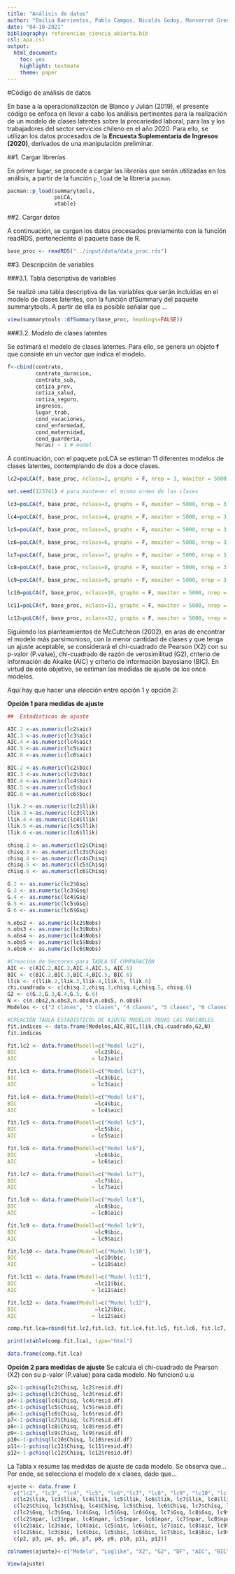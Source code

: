 ```yaml
---
title: "Análisis de datos"
author: "Emilia Barrientos, Pablo Campos, Nicolás Godoy, Monserrat Greene y Gonzalo López"
date: "04-10-2021"
bibliography: referencias_ciencia_abierta.bib
csl: apa.csl
output: 
  html_document: 
    toc: yes
    highlight: textmate
    theme: paper
---
```

#Código de análisis de datos

En base a la operacionalización de Blanco y Julián (2019), el presente código se enfoca en llevar a cabo los análisis pertinentes para la realización de un modelo de clases latentes sobre la precariedad laboral, para las y los trabajadores del sector servicios chileno en el año 2020. Para ello, se utilizan los datos procesados de la **Encuesta Suplementaria de Ingresos (2020)**, derivados de una manipulación preliminar. 

##1. Cargar librerías

En primer lugar, se procede a cargar las librerías que serán utilizadas en los análisis, a partir de la función `p_load` de la librería `pacman`.

```r
pacman::p_load(summarytools,
               poLCA,
               xtable)
```

##2. Cargar datos

A continuación, se cargan los datos procesados previamente con la función readRDS, perteneciente al paquete base de R. 

```r
base_proc <- readRDS("../input/data/data_proc.rds")
```

##3. Descripción de variables

###3.1. Tabla descriptiva de variables 

Se realizó una tabla descriptiva de las variables  que serán incluidas en el modelo de clases latentes, con la función dfSummary del paquete summarytools. A partir de ella es posible señalar que ... 

```r
view(summarytools::dfSummary(base_proc, headings=FALSE))
```
###3.2. Modelo de clases latentes

Se estimará el modelo de clases latentes. Para ello, se genera un objeto **f** que consiste en un vector que indica el modelo. 

```r
f<-cbind(contrato,
         contrato_duracion,
         contrato_sub,
         cotiza_prev,
         cotiza_salud,
         cotiza_seguro,
         ingresos,
         lugar_trab,
         cond_vacaciones,
         cond_enfermedad,
         cond_maternidad,
         cond_guarderia,
         horas) ~ 1 # model
```

A continuación, con el paquete poLCA se estiman 11 diferentes modelos de clases latentes, contemplando de dos a doce clases.

```r
lc2=poLCA(f, base_proc, nclass=2, graphs = F, nrep = 3, maxiter = 5000)

set.seed(123741) # para mantener el mismo orden de las clases

lc3=poLCA(f, base_proc, nclass=3, graphs = F, maxiter = 5000, nrep = 3, tol=0.000001000)

lc4=poLCA(f, base_proc, nclass=4, graphs = F, maxiter = 5000, nrep = 3, tol=0.000001000)

lc5=poLCA(f, base_proc, nclass=5, graphs = F, maxiter = 5000, nrep = 3, tol=0.000001000)

lc6=poLCA(f, base_proc, nclass=6, graphs = F, maxiter = 5000, nrep = 3, tol=0.000001000)

lc7=poLCA(f, base_proc, nclass=7, graphs = F, maxiter = 5000, nrep = 3, tol=0.000001000)

lc8=poLCA(f, base_proc, nclass=8, graphs = F, maxiter = 5000, nrep = 3, tol=0.000001000)

lc9=poLCA(f, base_proc, nclass=9, graphs = F, maxiter = 5000, nrep = 3, tol=0.000001000)

lc10=poLCA(f, base_proc, nclass=10, graphs = F, maxiter = 5000, nrep = 3, tol=0.000001000)

lc11=poLCA(f, base_proc, nclass=11, graphs = F, maxiter = 5000, nrep = 3, tol=0.000001000)

lc12=poLCA(f, base_proc, nclass=12, graphs = F, maxiter = 5000, nrep = 3, tol=0.000001000)
```

Siguiendo los planteamientos de McCutcheon (2002), en aras de encontrar el modelo más parsimonioso, con la menor cantidad de clases y que tenga un ajuste aceptable, se considerará el chi-cuadrado de Pearson (X2) con su p-valor (P.value), chi-cuadrado de razón de verosimilitud (G2), criterio de información de Akaike (AIC) y criterio de información bayesiano (BIC). En virtud de este objetivo, se estiman las medidas de ajuste de los once modelos. 

Aquí hay que hacer una elección entre opción 1 y opción 2:

**Opción 1 para medidas de ajuste**

```r
##  Estadísticos de ajuste

AIC.2 <-as.numeric(lc2$aic)
AIC.3 <-as.numeric(lc3$aic)
AIC.4 <-as.numeric(lc4$aic)
AIC.5 <-as.numeric(lc5$aic)
AIC.6 <-as.numeric(lc6$aic)

BIC.2 <-as.numeric(lc2$bic)
BIC.3 <-as.numeric(lc3$bic)
BIC.4 <-as.numeric(lc4$bic)
BIC.5 <-as.numeric(lc5$bic)
BIC.6 <-as.numeric(lc6$bic)

llik.2 <-as.numeric(lc2$llik)
llik.3 <-as.numeric(lc3$llik)
llik.4 <-as.numeric(lc4$llik)
llik.5 <-as.numeric(lc5$llik)
llik.6 <-as.numeric(lc6$llik)

chisq.2 <- as.numeric(lc2$Chisq)
chisq.3 <- as.numeric(lc3$Chisq)
chisq.4 <- as.numeric(lc4$Chisq)
chisq.5 <- as.numeric(lc5$Chisq)
chisq.6 <- as.numeric(lc6$Chisq)

G.2 <- as.numeric(lc2$Gsq)
G.3 <- as.numeric(lc3$Gsq)
G.4 <- as.numeric(lc4$Gsq)
G.5 <- as.numeric(lc5$Gsq)
G.6 <- as.numeric(lc6$Gsq)

n.obs2 <- as.numeric(lc2$Nobs)
n.obs3 <- as.numeric(lc3$Nobs)
n.obs4 <- as.numeric(lc4$Nobs)
n.obs5 <- as.numeric(lc5$Nobs)
n.obs6 <- as.numeric(lc6$Nobs)

#Creación de Vectores para TABLA DE COMPARACIÓN
AIC <- c(AIC.2,AIC.3,AIC.4,AIC.5, AIC.6)
BIC <- c(BIC.2,BIC.3,BIC.4,BIC.5, BIC.6)
llik <- c(llik.2,llik.3,llik.4,llik.5, llik.6)
chi.cuadrado <- c(chisq.2,chisq.3,chisq.4,chisq.5, chisq.6)
G2 <- c(G.2,G.3,G.4,G.5, G.6)
N <- c(n.obs2,n.obs3,n.obs4,n.obs5, n.obs6)
Modelos <- c("2 clases", "3 clases", "4 clases", "5 clases", "6 clases")

#CREACIÓN TABLA ESTADÍSTICOS DE AJUSTE MODELOS TODAS LAS VARIABLES
fit.indices <- data.frame(Modelos,AIC,BIC,llik,chi.cuadrado,G2,N)
fit.indices
```


```r

fit.lc2 <- data.frame(Modell=c("Model lc2"),
BIC                         =lc2$bic,
AIC                        = lc2$aic)

fit.lc3 <- data.frame(Modell=c("Model lc3"),
BIC                         =lc3$bic,
AIC                        = lc3$aic)

fit.lc4 <- data.frame(Modell=c("Model lc4"),
BIC                         =lc4$bic,
AIC                        = lc4$aic)

fit.lc5 <- data.frame(Modell=c("Model lc5"),
BIC                         =lc5$bic,
AIC                        = lc5$aic)

fit.lc6 <- data.frame(Modell=c("Model lc6"),
BIC                         =lc6$bic,
AIC                        = lc6$aic)

fit.lc7 <- data.frame(Modell=c("Model lc7"),
BIC                         =lc7$bic,
AIC                        = lc7$aic)

fit.lc8 <- data.frame(Modell=c("Model lc8"),
BIC                         =lc8$bic,
AIC                        = lc8$aic)

fit.lc9 <- data.frame(Modell=c("Model lc9"),
BIC                         =lc9$bic,
AIC                        = lc9$aic)

fit.lc10 <- data.frame(Modell=c("Model lc10"),
BIC                         =lc10$bic,
AIC                        = lc10$aic)

fit.lc11 <- data.frame(Modell=c("Model lc11"),
BIC                         =lc11$bic,
AIC                        = lc11$aic)

fit.lc12 <- data.frame(Modell=c("Model lc12"),
BIC                         =lc12$bic,
AIC                        = lc12$aic)

comp.fit.lca=rbind(fit.lc2,fit.lc3, fit.lc4,fit.lc5, fit.lc6, fit.lc7, fit.lc8, fit.lc9, fit.lc10, fit.lc11, fit.lc12)

print(xtable(comp.fit.lca), type="html")

data.frame(comp.fit.lca)

```

**Opción 2 para medidas de ajuste**
Se calcula el chi-cuadrado de Pearson (X2) con su p-valor (P.value) para cada modelo. No funcionó u.u

```r

p2<-1-pchisq(lc2$Chisq, lc2$resid.df)
p3<-1-pchisq(lc3$Chisq, lc3$resid.df)
p4<-1-pchisq(lc4$Chisq, lc4$resid.df)
p5<-1-pchisq(lc5$Chisq, lc5$resid.df)
p6<-1-pchisq(lc6$Chisq, lc6$resid.df)
p7<-1-pchisq(lc7$Chisq, lc7$resid.df)
p8<-1-pchisq(lc8$Chisq, lc8$resid.df)
p9<-1-pchisq(lc9$Chisq, lc9$resid.df)
p10<-1-pchisq(lc10$Chisq, lc10$resid.df)
p11<-1-pchisq(lc11$Chisq, lc11$resid.df)
p12<-1-pchisq(lc12$Chisq, lc12$resid.df)

```

La Tabla x resume las medidas de ajuste de cada modelo. Se observa que... Por ende, se selecciona el modelo de x clases, dado que...

```r

ajuste <- data.frame (
  c("lc2", "lc3", "lc4", "lc5", "lc6","lc7", "lc8", "lc9", "lc10", "lc11", "lc12"),
  c(lc2$llik, lc3$llik, lc4$llik, lc5$llik, lc6$llik, lc7$llik, lc8$llik, lc9$llik, lc10$llik, lc11$llik, lc12$llik),
  c(lc2$Chisq, lc3$Chisq, lc4$Chisq, lc5$Chisq, lc6$Chisq, lc7$Chisq, lc8$Chisq,lc9$Chisq, lc10$Chisq, lc11$Chisq, lc12$Chisq),
  c(lc2$Gsq, lc3$Gsq, lc4$Gsq, lc5$Gsq, lc6$Gsq, lc7$Gsq, lc8$Gsq, lc9$Gsq, lc10$Gsq, lc11$Gsq, lc12$Gsq),
  c(lc2$npar, lc3$npar, lc4$npar, lc5$npar, lc6$npar, lc7$npar, lc8$npar, lc9$npar, lc10$npar, lc11$npar,lc12$npar),
  c(lc2$aic, lc3$aic, lc4$aic, lc5$aic, lc6$aic, lc7$aic, lc8$aic, lc9$aic, lc10$aic, lc11$aic, lc12$aic),
  c(lc2$bic, lc3$bic, lc4$bic, lc5$bic, lc6$bic, lc7$bic, lc8$bic, lc9$bic, lc10$bic, lc11$bic, lc12$bic),
  c(p2, p3, p4, p5, p6, p7, p8, p9, p10, p11, p12))

colnames(ajuste)<-c("Modelo", "Loglike", "X2", "G2", "DF", "AIC", "BIC", "P-value")

View(ajuste)
```

